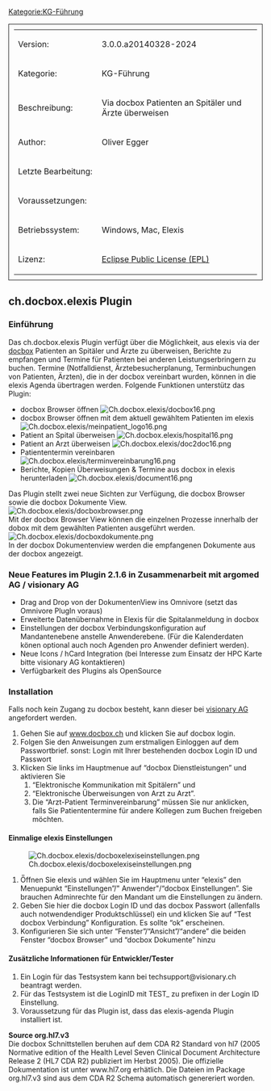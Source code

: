 [[Kategorie:KG-Führung]]
<table style="width:100%; border: 1px solid; padding: 10px">
	
	<tr>
		<td>Version:</td>
		<td> 3.0.0.a20140328-2024 </td>
	</tr>
	<tr>
		<td style="width:150px;">Kategorie:</td>
		<td> KG-Führung </td>
	</tr>
	<tr>
		<td>Beschreibung:</td>
		<td> Via docbox Patienten an Spitäler und Ärzte überweisen </td>
	</tr>
	<tr>
		<td>Author:</td>
		<td>Oliver Egger</td>
	</tr>
	<tr>
		<td>Letzte Bearbeitung:</td>
		<td></td>
	</tr>
	<tr>
		<td>Voraussetzungen:</td>
		<td></td>
	</tr>
	<tr>
		<td>Betriebssystem:</td>
		<td>Windows, Mac, Elexis</td>
	</tr>
	<tr>
		<td>Lizenz:</td>
		<td>[http://www.eclipse.org/legal/epl-v10.html Eclipse Public License (EPL)]</td>
	</tr>
</table>
== ch.docbox.elexis Plugin ==
=== Einführung ===
Das ch.docbox.elexis Plugin verfügt über die Möglichkeit, aus elexis via der [http://www.docbox.ch docbox] Patienten an Spitäler und Ärzte zu überweisen, Berichte zu empfangen und Termine für Patienten bei anderen Leistungserbringern zu buchen. Termine (Notfalldienst, Ärztebesucherplanung, Terminbuchungen von Patienten, Ärzten), die in der docbox vereinbart wurden, können in die elexis Agenda übertragen werden.
Folgende Funktionen unterstütz das Plugin:
* docbox Browser öffnen [[File:Ch.docbox.elexis/docbox16.png]]
* docbox Browser öffnen mit dem aktuell gewähltem Patienten im elexis [[File:Ch.docbox.elexis/meinpatient_logo16.png]]
* Patient an Spital überweisen [[File:Ch.docbox.elexis/hospital16.png]]
* Patient an Arzt überweisen [[File:Ch.docbox.elexis/doc2doc16.png]]
* Patiententermin vereinbaren [[File:Ch.docbox.elexis/terminvereinbarung16.png]]
* Berichte, Kopien Überweisungen &amp; Termine aus docbox in elexis herunterladen [[File:Ch.docbox.elexis/document16.png]]
Das Plugin stellt zwei neue Sichten zur Verfügung, die docbox Browser sowie die docbox Dokumente View.
[[File:Ch.docbox.elexis/docboxbrowser.png]]<br />
Mit der docbox Browser View können die einzelnen Prozesse innerhalb der dobox mit dem gewählten Patienten ausgeführt werden.
[[File:Ch.docbox.elexis/docboxdokumente.png]]<br />
In der docbox Dokumentenview werden die empfangenen Dokumente aus der docbox angezeigt.
=== Neue Features im Plugin 2.1.6 in Zusammenarbeit mit argomed AG / visionary AG ===
* Drag and Drop von der DokumentenView ins Omnivore (setzt das Omnivore PlugIn voraus)
* Erweiterte Datenübernahme in Elexis für die Spitalanmeldung in docbox
* Einstellungen der docbox Verbindungskonfiguration auf Mandantenebene anstelle Anwenderebene. (Für die Kalenderdaten könen optional auch noch Agenden pro Anwender definiert werden).
* Neue Icons / hCard Integration (bei Interesse zum Einsatz der HPC Karte bitte visionary AG kontaktieren)
* Verfügbarkeit des Plugins als OpenSource
=== Installation ===
Falls noch kein Zugang zu docbox besteht, kann dieser bei [http://www.docbox.ch/content/anmelden visionary AG] angefordert werden.
# Gehen Sie auf [http://www.docbox.ch/ www.docbox.ch] und klicken Sie auf docbox login.
# Folgen Sie den Anweisungen zum erstmaligen Einloggen auf dem Passwortbrief. sonst: Login mit Ihrer bestehenden docbox Login ID und Passwort
# Klicken Sie links im Hauptmenue auf “docbox Dienstleistungen” und aktivieren Sie
## “Elektronische Kommunikation mit Spitälern” und
## “Elektronische Überweisungen von Arzt zu Arzt”.
## Die “Arzt-Patient Terminvereinbarung” müssen Sie nur anklicken, falls Sie Patiententermine für andere Kollegen zum Buchen freigeben möchten.
==== Einmalige elexis Einstellungen ====
[[File:Ch.docbox.elexis/docboxelexiseinstellungen.png|frame|none]]
# Ö̈ffnen Sie elexis und wählen Sie im Hauptmenu unter “elexis” den Menuepunkt “Einstellungen”/&quot; Anwender&quot;/“docbox Einstellungen”. Sie brauchen Adminrechte für den Mandant um die Einstellungen zu ändern.
# Geben Sie hier die docbox Login ID und das docbox Passwort (allenfalls auch notwendendiger Produktschlüssel) ein und klicken Sie auf “Test docbox Verbindung” Konfiguration. Es sollte “ok” erscheinen.
# Konfigurieren Sie sich unter “Fenster”/“Ansicht”/“andere” die beiden Fenster “docbox Browser” und “docbox Dokumente” hinzu
==== Zusätzliche Informationen für Entwickler/Tester ====
# Ein Login für das Testsystem kann bei techsupport@visionary.ch beantragt werden.
# Für das Testsystem ist die LoginID mit TEST_ zu prefixen in der Login ID Einstellung.
# Voraussetzung für das Plugin ist, dass das elexis-agenda Plugin installiert ist.
'''Source org.hl7.v3'''<br />
Die docbox Schnittstellen beruhen auf dem CDA R2 Standard von hl7 (2005 Normative edition of the Health Level Seven Clinical Document Architecture Release 2 (HL7 CDA R2) publiziert im Herbst 2005). Die offizielle Dokumentation ist unter www.hl7.org erhätlich. Die Dateien im Package org.hl7.v3 sind aus dem CDA R2 Schema automatisch genereriert worden.